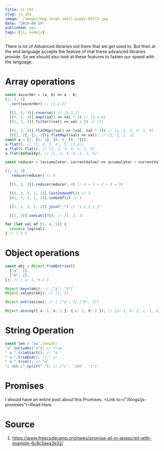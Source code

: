 ```yaml
---
title: Js 101
slug: js-101
image: ./images/dog-tough-small-puppy-69372.jpg
date: "2019-08-14"
published: yes
tags: [js, nodejs]
---
```




There is lot of Advanced libraries out there that we get used to. But then at the end language accepts the feature of that these advanced libraries provide. So we should also look at these features to fasten our speed with the language.

# Array operations

<CodeDivWrapper>

```js
const ascorder = (a, b) => a - b;
[2, 2, 1]
  .sort(ascorder) // [1,2,2]

  [(1, 2, 3)].reverse() // [3,2,1]
  [(1, 2, 3)].map((val) => val * 2) // [2,4,6]
  [(1, 2, 3)].filter((val) => val < 2) // [1]

  [(1, 2, 3)].flatMap((val) => [val, val * 2]) // [1, 2, 2, 4, 3, 6]
  [([1, 2], [2, 3])].flatMap((val) => val); // [1, 2, 2, 3]
const a = [1, [2, 3], [4, 5, [6, 7]]];
a.flat(); // [1, 2, 3, 4 , 5, [2,6]]
a.flat().flat(); // [1, 2, 3, 4, 5, 2, 6]
a.flat(Infinity); // [1, 2, 3, 4, 5, 2, 6]

const reducer = (accumulator, currentValue) => accumulator + currentValue;

[1, 2, 3]
  .reduce(reducer) // 6

  [(1, 2, 3)].reduce(reducer, 4) // 4 + 1 + 2 + 3 = 10

  [(1, 2, 1, 1, 2)].lastIndexOf(2) // 4
  [(1, 2, 1, 1, 2)].indexOf(2) // 1

  [(1, 2, 1, 1, 2)].join("_") // "1_2_1_1_2"

  [(1, 2)].concat([3]); // [1, 2, 3]

for (let val of [3, 4, 5]) {
  console.log(val);
} // 3 4 5
```

</CodeDivWrapper>

# Object operations

<CodeDivWrapper>

```js
const obj = Object.fromEntries([
  ["a", 1],
  ["b", 2],
]); // { a: 1, b:2 }

Object.keys(obj); // ["a", "b"]
Object.values(obj); // [1, 2]

Object.entries(oo); // [ ["a", 1],["b", 2]]

Object.assing({ a: 1, b: 2 }, { c: 1, d: 2 }); // {a: 1, b: 2, c: 1, d: 2}
```

</CodeDivWrapper>

# String Operation

<CodeDivWrapper>

```js
const len = "aa".length;
"a".includes("a"); // true
" a ".trimStart(); // "a "
" a ".trimEnd(); // " a"
" a ".trim(); // "a"
"c abb c".split(" "); // ["c", "abb", "c"];
```

</CodeDivWrapper>

# Promises

I should have an entire post about this Promises. <Link to={"/blogs/js-promises"}>Read Here</Link>.

# Source

1. https://www.freecodecamp.org/news/promise-all-in-javascript-with-example-6c8c5aea3e32/

